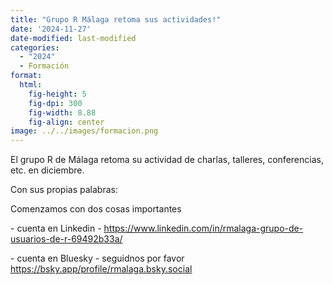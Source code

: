 ```yaml
---
title: "Grupo R Málaga retoma sus actividades!"
date: '2024-11-27'
date-modified: last-modified
categories:
  - "2024"
  - Formación
format: 
  html: 
    fig-height: 5
    fig-dpi: 300
    fig-width: 8.88
    fig-align: center
image: ../../images/formacion.png
---
```


El grupo R de Málaga retoma su actividad de charlas, talleres, conferencias, etc. en diciembre.

Con sus propias palabras:

Comenzamos con dos cosas importantes

\- cuenta en Linkedin - <https://www.linkedin.com/in/rmalaga-grupo-de-usuarios-de-r-69492b33a/>

\- cuenta en Bluesky - seguidnos por favor <https://bsky.app/profile/rmalaga.bsky.social>
